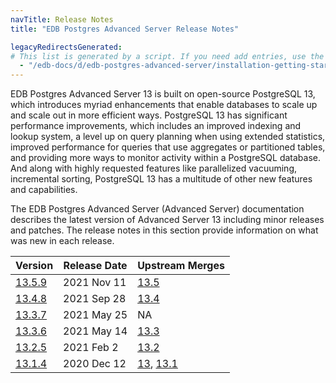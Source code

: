 ```yaml
---
navTitle: Release Notes
title: "EDB Postgres Advanced Server Release Notes"

legacyRedirectsGenerated:
# This list is generated by a script. If you need add entries, use the `legacyRedirects` key.
  - "/edb-docs/d/edb-postgres-advanced-server/installation-getting-started/release-notes/13/index.html"
---
```


EDB Postgres Advanced Server 13 is built on open-source PostgreSQL 13, which introduces myriad enhancements that enable databases to scale up and scale out in more efficient ways. PostgreSQL 13 has significant performance improvements, which includes an improved indexing and lookup system, a level up on query planning when using extended statistics, improved performance for queries that use aggregates or partitioned tables, and providing more ways to monitor activity within a PostgreSQL database. And along with highly requested features like parallelized vacuuming, incremental sorting, PostgreSQL 13 has a multitude of other new features and capabilities.

The EDB Postgres Advanced Server (Advanced Server) documentation describes the latest version of Advanced Server 13 including minor releases and patches. The release notes in this section provide information on what was new in each release. 

| Version | Release Date | Upstream Merges | 
| ------- | ------------ | --------------- | 
| [13.5.9](14_epas13.5.9_rel_notes.mdx) | 2021 Nov 11  | [13.5](https://www.postgresql.org/about/news/postgresql-141-135-129-1114-1019-and-9624-released-2349/) | 
| [13.4.8](15_epas13.4.8_rel_notes.mdx) | 2021 Sep 28   | [13.4](https://www.postgresql.org/about/news/postgresql-134-128-1113-1018-9623-and-14-beta-3-released-2277/) | 
| [13.3.7](16_epas13.3.7_rel_notes.mdx) | 2021 May 25   | NA |
| [13.3.6](17_epas13.3.6_rel_notes.mdx) | 2021 May 14  | [13.3](https://www.postgresql.org/about/news/postgresql-133-127-1112-1017-and-9622-released-2210/) |
| [13.2.5](19_epas13.2.5_rel_notes.mdx) | 2021 Feb 2  | [13.2](https://www.postgresql.org/about/news/postgresql-132-126-1111-1016-9621-and-9525-released-2165/) |
| [13.1.4](20_epas13_rel_notes) | 2020 Dec 12  | [13](hhttps://www.postgresql.org/docs/13/release-13.html), [13.1](https://www.postgresql.org/docs/release/13.1/) |


